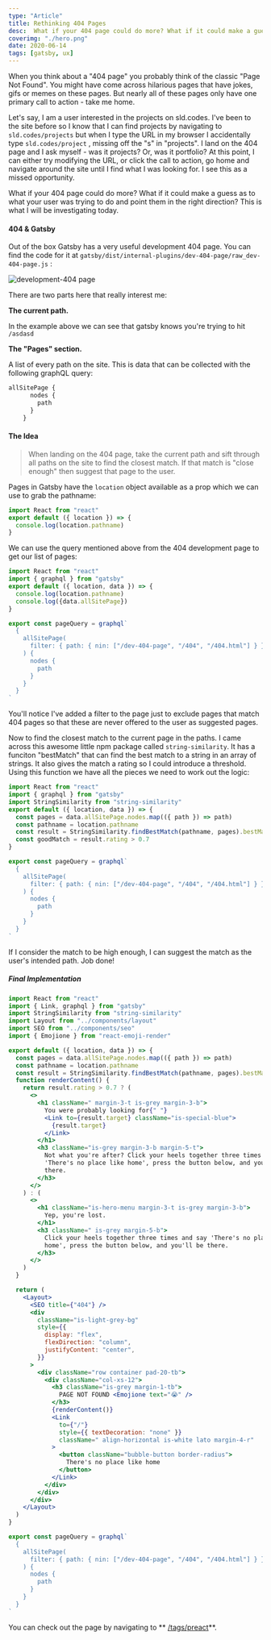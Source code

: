 ```yaml
---
type: "Article"
title: Rethinking 404 Pages
desc:  What if your 404 page could do more? What if it could make a guess as to what your user was trying to do and try and get them where they need to go? This is what I will be investigating today.
coverimg: "./hero.png"
date: 2020-06-14
tags: [gatsby, ux]
---
```


When you think about a "404 page" you probably think of the classic "Page Not Found". You might have come across hilarious pages that have jokes, gifs or memes on these pages. But nearly all of these pages only have one primary call to action - take me home. 

Let's say, I am a user interested in the projects on sld.codes. I've been to the site before so I know that I can find projects by navigating to `sld.codes/projects` but when I type the URL in my browser I accidentally type  `sld.codes/project` , missing off the "s" in "projects".  I land on the 404 page and I ask myself - was it projects? Or, was it portfolio? At this point, I can either try modifying the URL, or click the call to action, go home and navigate around the site until I find what I was looking for. I see this as a missed opportunity. 

What if your 404 page could do more? What if it could make a guess as to what your user was trying to do and point them in the right direction? This is what I will be investigating today.

#### 404 & Gatsby

Out of the box Gatsby has a very useful development 404 page. You can find the code for it at `gatsby/dist/internal-plugins/dev-404-page/raw_dev-404-page.js` :

![development-404 page](./development-404.png)

There are two parts here that really interest me:

**The current path.**

In the example above we can see that gatsby knows you're trying to hit `/asdasd`

**The "Pages" section.**

A list of every path on the site. This is data that can be collected with the following graphQL query:

   ```graphql
   allSitePage {
         nodes {
           path
         }
       }
   ```

#### The Idea

> When landing on the 404 page, take the current path and sift through all paths on the site to find the closest match. If that match is "close enough" then suggest that page to the user.

Pages in Gatsby have the `location` object available as a prop which we can use to grab the pathname:

```jsx
import React from "react"
export default ({ location }) => {
  console.log(location.pathname)
}
```

We can use the query mentioned above from the 404 development page to get our list of pages:

```jsx
import React from "react"
import { graphql } from "gatsby"
export default ({ location, data }) => {
  console.log(location.pathname)
  console.log({data.allSitePage})
}

export const pageQuery = graphql`
  {
    allSitePage(
      filter: { path: { nin: ["/dev-404-page", "/404", "/404.html"] } }
    ) {
      nodes {
        path
      }
    }
  }
`
```

You'll notice I've added a filter to the page just to exclude pages that match 404 pages so that these are never offered to the user as suggested pages.

Now to find the closest match to the current page in the paths. I came across this awesome little npm package called `string-similarity`. 
It has a funciton "bestMatch" that can find the best match to a string in an array of strings. It also gives the match a rating so I could introduce a threshold. Using this function we have all the pieces we need to work out the logic:

```jsx
import React from "react"
import { graphql } from "gatsby"
import StringSimilarity from "string-similarity"
export default ({ location, data }) => {
  const pages = data.allSitePage.nodes.map(({ path }) => path)
  const pathname = location.pathname
  const result = StringSimilarity.findBestMatch(pathname, pages).bestMatch
  const goodMatch = result.rating > 0.7
}

export const pageQuery = graphql`
  {
    allSitePage(
      filter: { path: { nin: ["/dev-404-page", "/404", "/404.html"] } }
    ) {
      nodes {
        path
      }
    }
  }
`
```
If I consider the match to be high enough, I can suggest the match as the user's intended path. Job done!

##### Final Implementation

```jsx
import React from "react"
import { Link, graphql } from "gatsby"
import StringSimilarity from "string-similarity"
import Layout from "../components/layout"
import SEO from "../components/seo"
import { Emojione } from "react-emoji-render"

export default ({ location, data }) => {
  const pages = data.allSitePage.nodes.map(({ path }) => path)
  const pathname = location.pathname
  const result = StringSimilarity.findBestMatch(pathname, pages).bestMatch
  function renderContent() {
    return result.rating > 0.7 ? (
      <>
        <h1 className=" margin-3-t is-grey margin-3-b">
          You were probably looking for{" "}
          <Link to={result.target} className="is-special-blue">
            {result.target}
          </Link>
        </h1>
        <h3 className="is-grey margin-3-b margin-5-t">
          Not what you're after? Click your heels together three times and say
          'There's no place like home', press the button below, and you'll be
          there.
        </h3>
      </>
    ) : (
      <>
        <h1 className="is-hero-menu margin-3-t is-grey margin-3-b">
          Yep, you're lost.
        </h1>
        <h3 className=" is-grey margin-5-b">
          Click your heels together three times and say 'There's no place like
          home', press the button below, and you'll be there.
        </h3>
      </>
    )
  }

  return (
    <Layout>
      <SEO title={"404"} />
      <div
        className="is-light-grey-bg"
        style={{
          display: "flex",
          flexDirection: "column",
          justifyContent: "center",
        }}
      >
        <div className="row container pad-20-tb">
          <div className="col-xs-12">
            <h3 className="is-grey margin-1-tb">
              PAGE NOT FOUND <Emojione text="😭" />
            </h3>
            {renderContent()}
            <Link
              to={"/"}
              style={{ textDecoration: "none" }}
              className=" align-horizontal is-white lato margin-4-r"
            >
              <button className="bubble-button border-radius">
                There's no place like home
              </button>
            </Link>
          </div>
        </div>
      </div>
    </Layout>
  )
}

export const pageQuery = graphql`
  {
    allSitePage(
      filter: { path: { nin: ["/dev-404-page", "/404", "/404.html"] } }
    ) {
      nodes {
        path
      }
    }
  }
`

```

You can check out the page by navigating to ** [/tags/preact](/tags/preact)**.

